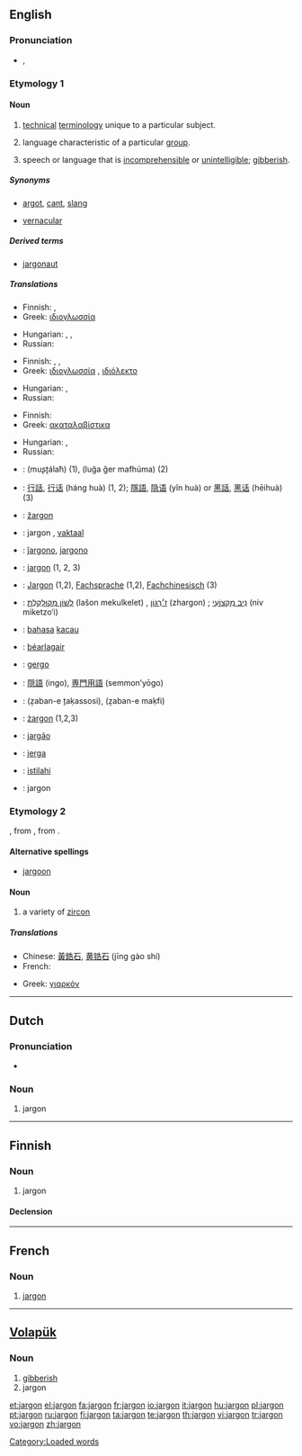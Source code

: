 {{wikipedia}}
{{also|Jargon}}
==English==

===Pronunciation===
* {{IPA|/dʒɑː(ɹ).ɡən/}}, {{SAMPA|/dZA:(r)g@n/}}
*: {{rhymes|ɑː(r)ɡən}}

===Etymology 1===
{{etyl|fro}} {{term|jargon||[[gibberish]]|lang=fro}}

====Noun====
{{en-noun|s|-}}

# {{uncountable}} [[technical]] [[terminology]] unique to a particular subject.
# {{countable}} language characteristic of a particular [[group]].
# {{uncountable}} speech or language that is [[incomprehensible]] or [[unintelligible]]; [[gibberish]].

=====Synonyms=====
* {{sense|language characteristic of a group}} [[argot]], [[cant]], [[slang]]
* [[vernacular]]

=====Derived terms=====
* [[jargonaut]]

=====Translations=====
{{trans-top|technical terminology unique to a particular subject}}
* Finnish: {{t+|fi|jargon}}, {{t+|fi|ammattikieli}}
* Greek: [[ιδιογλωσσία]] {{f}}
{{trans-mid}}
* Hungarian: {{t|hu|szaknyelv}}, {{t|hu|szakzsargon}}, {{t|hu|szakmai nyelv}}
* Russian: {{t|ru|жаргон|m|sc=Cyrl|tr=žargón}}
{{trans-bottom}}

{{trans-top|language characteristic of a particular group}}
* Finnish: {{t+|fi|slangi}}, {{t+|fi|jargon}}, {{t+|fi|ammattikieli}}
* Greek: [[ιδιογλωσσία]] {{f}}, [[ιδιόλεκτο]] {{n}}
{{trans-mid}}
* Hungarian: {{t-|hu|zsargon}}, {{t+|hu|tolvajnyelv}}
* Russian: {{t|ru|жаргон|m|sc=Cyrl|tr=žargón}}
{{trans-bottom}}

{{trans-top|incomprehensible speech}}
* Finnish: {{t+|fi|mongerrus}}
* Greek: [[ακαταλαβίστικα]] {{n|p}}
{{trans-mid}}
* Hungarian: {{t|hu|halandzsa}}, {{t|hu|blabla}}
* Russian: {{t|ru|тарабарщина|f|sc=Cyrl|tr=tarabárš'ina}}
{{trans-bottom}}

{{checktrans-top}}
* {{ttbc|Arabic}}: {{Arab|[[مصطلح]]}} (muʂʈálaħ) {{m}} (1), {{Arab|[[لغة غير مفهومة]]}} (luğa ğer mafhúma) {{f}} (2)
* {{ttbc|Chinese}}: [[行話]], [[行话]] (háng huà) (1, 2); [[隱語]], [[隐语]] (yǐn huà) or [[黑話]], [[黑话]] (hēihuà) (3)
* {{ttbc|Czech}}: [[žargon]] {{m}}
* {{ttbc|Dutch}}: jargon {{n}}, [[vaktaal]] {{f}}
* {{ttbc|Esperanto}}: [[ĵargono]], [[jargono]]
* {{ttbc|French}}: [[jargon#French|jargon]] {{m}} (1, 2, 3)
* {{ttbc|German}}: [[Jargon#German|Jargon]] {{m}} (1,2), [[Fachsprache]] {{f}} (1,2), [[Fachchinesisch]] (3)
* {{ttbc|Hebrew}}: [[לשון מקולקלת|לְשׁוֹן מְקוּלְקֶלֶת]] (lašon mekulkelet) {{f}}, [[ז׳רגון|ז׳רְגוֹן]] (zhargon) {{m}}; [[ניב מקצועי|נִיב מִקְצוֹעִי]] (niv miketzo‘i) {{m}}
{{trans-mid}}
* {{ttbc|Indonesian}}: [[bahasa]] [[kacau]]
* {{ttbc|Irish}}: [[béarlagair]] {{m}}
* {{ttbc|Italian}}: [[gergo]] {{m}}
* {{ttbc|Japanese}}: [[隠語]] (ingo), [[専門用語]] (semmon’yōgo)
* {{ttbc|Persian}}: {{fa-Arab|[[زبان تخصصی]]}} (ẕaban-e ṯaḳassosi), {{fa-Arab|[[زبان مخفی]]}} (ẕaban-e maḳfi)
* {{ttbc|Polish}}: [[żargon]] {{m}} (1,2,3)
* {{ttbc|Portuguese}}: [[jargão]] {{m}}
* {{ttbc|Spanish}}: [[jerga]] {{f}}
* {{ttbc|Swahili}}: [[istilahi]]
* {{ttbc|Volapük}}: jargon
{{trans-bottom}}

===Etymology 2===
{{etyl|fr}}, from {{etyl|it}} {{term|giargone|lang=it}}, from {{etyl|fa}} {{term|زر گون|sc=fa-Arab|tr=zar gun||gold-colored|lang=fr}}.

====Alternative spellings====
* [[jargoon]]

====Noun====
{{en-noun}}

# a variety of [[zircon]]

=====Translations=====
{{trans-top|variety of zircon}}
* Chinese: [[黃鋯石]], [[黄锆石]] (jīng gào shí)
* French: {{t+|fr|zircon|m}}
{{trans-mid}}
* Greek: [[γιαρκόν]] {{n}}
{{trans-bottom}}

----

==Dutch==

===Pronunciation===
* {{IPA|/'jargon/|lang=nl}}

===Noun===
{{infl|nl|noun|g=n}}

# jargon

----

==Finnish==
{{Finnish index|j|a}}

===Noun===
{{fi-noun|jargon|type=kalsium}}

# jargon

====Declension====
{{fi-decl-tuoli|jargon|||a}}

----

==French==

===Noun===
{{fr-noun|m}}

# [[#English|jargon]]

----

==[[Volapük]]==

===Noun===
{{infl|vo|noun}}

# [[gibberish]]
# jargon

[[Category:Loaded words]]

[[et:jargon]]
[[el:jargon]]
[[fa:jargon]]
[[fr:jargon]]
[[io:jargon]]
[[it:jargon]]
[[hu:jargon]]
[[pl:jargon]]
[[pt:jargon]]
[[ru:jargon]]
[[fi:jargon]]
[[ta:jargon]]
[[te:jargon]]
[[th:jargon]]
[[vi:jargon]]
[[tr:jargon]]
[[vo:jargon]]
[[zh:jargon]]